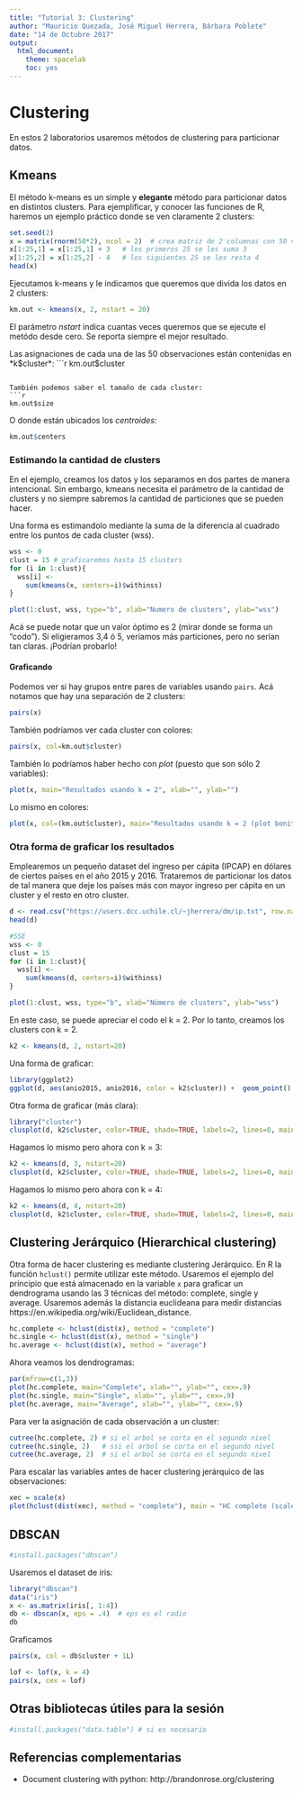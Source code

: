 ```yaml
---
title: "Tutorial 3: Clustering"
author: "Mauricio Quezada, José Miguel Herrera, Bárbara Poblete"
date: "14 de Octubre 2017"
output: 
  html_document: 
    theme: spacelab
    toc: yes
---
```


# Clustering

En estos 2 laboratorios usaremos métodos de clustering para particionar datos.  

## Kmeans

El método k-means es un simple y **elegante** método para particionar datos en distintos clusters. Para ejemplificar, y conocer las funciones de R, haremos un ejemplo práctico donde se ven claramente 2 clusters:

```r
set.seed(2)
x = matrix(rnorm(50*2), ncol = 2)  # crea matriz de 2 columnas con 50 valores c/u aleatoriamente
x[1:25,1] = x[1:25,1] + 3   # los primeros 25 se les suma 3
x[1:25,2] = x[1:25,2] - 4   # los siguientes 25 se les resta 4
head(x)
```

Ejecutamos k-means y le indicamos que queremos que divida los datos en 2 clusters:
```r
km.out <- kmeans(x, 2, nstart = 20)
```

El parámetro *nstart* indica cuantas veces queremos que se ejecute el metódo desde cero. Se reporta siempre el mejor resultado.

Las asignaciones de cada una de las 50 observaciones están contenidas en *k$cluster*:
```r
km.out$cluster
```

También podemos saber el tamaño de cada cluster:
```r
km.out$size
```

O donde están ubicados los *centroides*:
```r
km.out$centers
```


### Estimando la cantidad de clusters

En el ejemplo, creamos los datos y los separamos en dos partes de manera intencional. Sin embargo, kmeans necesita el parámetro de la cantidad de clusters y no siempre sabremos la cantidad de particiones que se pueden hacer. 

Una forma es estimandolo mediante la suma de la diferencia al cuadrado entre los puntos de cada cluster (wss). 

```r
wss <- 0
clust = 15 # graficaremos hasta 15 clusters
for (i in 1:clust){
  wss[i] <-
    sum(kmeans(x, centers=i)$withinss)
}

plot(1:clust, wss, type="b", xlab="Numero de clusters", ylab="wss")
```

Acá se puede notar que un valor óptimo es 2 (mirar donde se forma un "codo"). Si eligieramos 3,4 ó 5, veríamos más particiones, pero no serían tan claras. ¡Podrían probarlo!



#### Graficando

Podemos ver si hay grupos entre pares de variables usando `pairs`. Acá notamos que hay una separación de 2 clusters:
```r
pairs(x)
```

También podríamos ver cada cluster con colores:
```r
pairs(x, col=km.out$cluster)
```


También lo podríamos haber hecho con *plot* (puesto que son sólo 2 variables):
```r
plot(x, main="Resultados usando k = 2", xlab="", ylab="")
```

Lo mismo en colores: 
```r
plot(x, col=(km.out$cluster), main="Resultados usando k = 2 (plot bonito)", xlab="", ylab="", pch=20, cex=2)
```





### Otra forma de graficar los resultados

Emplearemos un pequeño dataset del ingreso per cápita (IPCAP) en dólares de ciertos países en el año 2015 y 2016. Trataremos de particionar los datos de tal manera que deje los países más con mayor ingreso per cápita en un cluster y el resto en otro cluster.  

```r
d <- read.csv("https://users.dcc.uchile.cl/~jherrera/dm/ip.txt", row.name = 1, header = T)
head(d)

#SSE
wss <- 0
clust = 15
for (i in 1:clust){
  wss[i] <-
    sum(kmeans(d, centers=i)$withinss)
}

plot(1:clust, wss, type="b", xlab="Número de clusters", ylab="wss")
```

En este caso, se puede apreciar el codo el k = 2. Por lo tanto, creamos los clusters con k = 2. 
```r
k2 <- kmeans(d, 2, nstart=20)
```

Una forma de graficar: 

```r
library(ggplot2)
ggplot(d, aes(anio2015, anio2016, color = k2$cluster)) +  geom_point() 
```

Otra forma de graficar (más clara): 

```r
library("cluster")
clusplot(d, k2$cluster, color=TRUE, shade=TRUE, labels=2, lines=0, main="IPCAP (k=2)")
```


Hagamos lo mismo pero ahora con k = 3:

```r
k2 <- kmeans(d, 3, nstart=20)
clusplot(d, k2$cluster, color=TRUE, shade=TRUE, labels=2, lines=0, main="IPCAP (k=3)")
```


Hagamos lo mismo pero ahora con k = 4:


```r
k2 <- kmeans(d, 4, nstart=20)
clusplot(d, k2$cluster, color=TRUE, shade=TRUE, labels=2, lines=0, main="IPCAP (k=4)")
```


## Clustering Jerárquico (Hierarchical clustering)

Otra forma de hacer clustering es mediante clustering Jerárquico. En R la función `hclust()` permite utilizar este método. Usaremos el ejemplo del principio que está almacenado en la variable `x` para graficar un dendrograma usando las 3 técnicas del método: complete, single y average. Usaremos además la distancia euclideana para medir distancias https://en.wikipedia.org/wiki/Euclidean_distance. 

```r
hc.complete <- hclust(dist(x), method = "complete")
hc.single <- hclust(dist(x), method = "single")
hc.average <- hclust(dist(x), method = "average")
```

Ahora veamos los dendrogramas:
```r
par(mfrow=c(1,3))
plot(hc.complete, main="Complete", xlab="", ylab="", cex=.9)
plot(hc.single, main="Single", xlab="", ylab="", cex=.9)
plot(hc.average, main="Average", xlab="", ylab="", cex=.9)
```


Para ver la asignación de cada observación a un cluster:

```r
cutree(hc.complete, 2) # si el arbol se corta en el segundo nivel
cutree(hc.single, 2)   # ssi el arbol se corta en el segundo nivel
cutree(hc.average, 2)  # si el arbol se corta en el segundo nivel
```


Para escalar las variables antes de hacer clustering jerárquico de las observaciones:

```r
xec = scale(x)
plot(hclust(dist(xec), method = "complete"), main = "HC complete (scaled features)")
```


## DBSCAN

```r
#install.packages("dbscan")
```


Usaremos el dataset de iris:

```r
library("dbscan")
data("iris")
x <- as.matrix(iris[, 1:4])
db <- dbscan(x, eps = .4)  # eps es el radio
db
```

Graficamos
```r
pairs(x, col = db$cluster + 1L)
```


```r
lof <- lof(x, k = 4)
pairs(x, cex = lof)
```

## Otras bibliotecas útiles para la sesión

```r
#install.packages("data.table") # si es necesario
```


## Referencias complementarias

* Document clustering with python:  http://brandonrose.org/clustering

